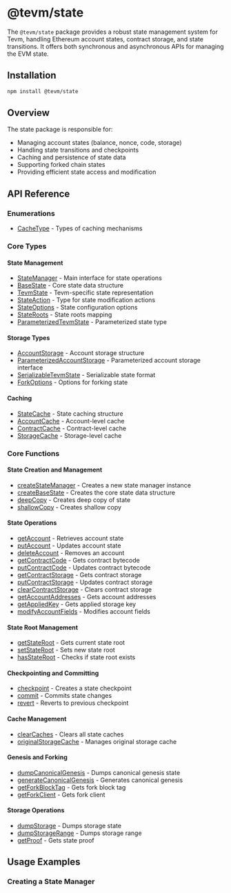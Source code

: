 # @tevm/state

The `@tevm/state` package provides a robust state management system for Tevm, handling Ethereum account states, contract storage, and state transitions. It offers both synchronous and asynchronous APIs for managing the EVM state.

## Installation

```bash
npm install @tevm/state
```

## Overview

The state package is responsible for:
- Managing account states (balance, nonce, code, storage)
- Handling state transitions and checkpoints
- Caching and persistence of state data
- Supporting forked chain states
- Providing efficient state access and modification

## API Reference

### Enumerations

- [CacheType](https://github.com/evmts/tevm-monorepo/tree/main/packages/state/docs/enumerations/CacheType.md) - Types of caching mechanisms

### Core Types

#### State Management
- [StateManager](https://github.com/evmts/tevm-monorepo/tree/main/packages/state/docs/interfaces/StateManager.md) - Main interface for state operations
- [BaseState](https://github.com/evmts/tevm-monorepo/tree/main/packages/state/docs/type-aliases/BaseState.md) - Core state data structure
- [TevmState](https://github.com/evmts/tevm-monorepo/tree/main/packages/state/docs/type-aliases/TevmState.md) - Tevm-specific state representation
- [StateAction](https://github.com/evmts/tevm-monorepo/tree/main/packages/state/docs/type-aliases/StateAction.md) - Type for state modification actions
- [StateOptions](https://github.com/evmts/tevm-monorepo/tree/main/packages/state/docs/type-aliases/StateOptions.md) - State configuration options
- [StateRoots](https://github.com/evmts/tevm-monorepo/tree/main/packages/state/docs/type-aliases/StateRoots.md) - State roots mapping
- [ParameterizedTevmState](https://github.com/evmts/tevm-monorepo/tree/main/packages/state/docs/type-aliases/ParameterizedTevmState.md) - Parameterized state type

#### Storage Types
- [AccountStorage](https://github.com/evmts/tevm-monorepo/tree/main/packages/state/docs/interfaces/AccountStorage.md) - Account storage structure
- [ParameterizedAccountStorage](https://github.com/evmts/tevm-monorepo/tree/main/packages/state/docs/interfaces/ParameterizedAccountStorage.md) - Parameterized account storage interface
- [SerializableTevmState](https://github.com/evmts/tevm-monorepo/tree/main/packages/state/docs/type-aliases/SerializableTevmState.md) - Serializable state format
- [ForkOptions](https://github.com/evmts/tevm-monorepo/tree/main/packages/state/docs/interfaces/ForkOptions.md) - Options for forking state

#### Caching
- [StateCache](https://github.com/evmts/tevm-monorepo/tree/main/packages/state/docs/type-aliases/StateCache.md) - State caching structure
- [AccountCache](https://github.com/evmts/tevm-monorepo/tree/main/packages/state/docs/classes/AccountCache.md) - Account-level cache
- [ContractCache](https://github.com/evmts/tevm-monorepo/tree/main/packages/state/docs/classes/ContractCache.md) - Contract-level cache
- [StorageCache](https://github.com/evmts/tevm-monorepo/tree/main/packages/state/docs/classes/StorageCache.md) - Storage-level cache

### Core Functions

#### State Creation and Management
- [createStateManager](https://github.com/evmts/tevm-monorepo/tree/main/packages/state/docs/functions/createStateManager.md) - Creates a new state manager instance
- [createBaseState](https://github.com/evmts/tevm-monorepo/tree/main/packages/state/docs/functions/createBaseState.md) - Creates the core state data structure
- [deepCopy](https://github.com/evmts/tevm-monorepo/tree/main/packages/state/docs/functions/deepCopy.md) - Creates deep copy of state
- [shallowCopy](https://github.com/evmts/tevm-monorepo/tree/main/packages/state/docs/functions/shallowCopy.md) - Creates shallow copy

#### State Operations
- [getAccount](https://github.com/evmts/tevm-monorepo/tree/main/packages/state/docs/functions/getAccount.md) - Retrieves account state
- [putAccount](https://github.com/evmts/tevm-monorepo/tree/main/packages/state/docs/functions/putAccount.md) - Updates account state
- [deleteAccount](https://github.com/evmts/tevm-monorepo/tree/main/packages/state/docs/functions/deleteAccount.md) - Removes an account
- [getContractCode](https://github.com/evmts/tevm-monorepo/tree/main/packages/state/docs/functions/getContractCode.md) - Gets contract bytecode
- [putContractCode](https://github.com/evmts/tevm-monorepo/tree/main/packages/state/docs/functions/putContractCode.md) - Updates contract bytecode
- [getContractStorage](https://github.com/evmts/tevm-monorepo/tree/main/packages/state/docs/functions/getContractStorage.md) - Gets contract storage
- [putContractStorage](https://github.com/evmts/tevm-monorepo/tree/main/packages/state/docs/functions/putContractStorage.md) - Updates contract storage
- [clearContractStorage](https://github.com/evmts/tevm-monorepo/tree/main/packages/state/docs/functions/clearContractStorage.md) - Clears contract storage
- [getAccountAddresses](https://github.com/evmts/tevm-monorepo/tree/main/packages/state/docs/functions/getAccountAddresses.md) - Gets account addresses
- [getAppliedKey](https://github.com/evmts/tevm-monorepo/tree/main/packages/state/docs/functions/getAppliedKey.md) - Gets applied storage key
- [modifyAccountFields](https://github.com/evmts/tevm-monorepo/tree/main/packages/state/docs/functions/modifyAccountFields.md) - Modifies account fields

#### State Root Management
- [getStateRoot](https://github.com/evmts/tevm-monorepo/tree/main/packages/state/docs/functions/getStateRoot.md) - Gets current state root
- [setStateRoot](https://github.com/evmts/tevm-monorepo/tree/main/packages/state/docs/functions/setStateRoot.md) - Sets new state root
- [hasStateRoot](https://github.com/evmts/tevm-monorepo/tree/main/packages/state/docs/functions/hasStateRoot.md) - Checks if state root exists

#### Checkpointing and Committing
- [checkpoint](https://github.com/evmts/tevm-monorepo/tree/main/packages/state/docs/functions/checkpoint.md) - Creates a state checkpoint
- [commit](https://github.com/evmts/tevm-monorepo/tree/main/packages/state/docs/functions/commit.md) - Commits state changes
- [revert](https://github.com/evmts/tevm-monorepo/tree/main/packages/state/docs/functions/revert.md) - Reverts to previous checkpoint

#### Cache Management
- [clearCaches](https://github.com/evmts/tevm-monorepo/tree/main/packages/state/docs/functions/clearCaches.md) - Clears all state caches
- [originalStorageCache](https://github.com/evmts/tevm-monorepo/tree/main/packages/state/docs/functions/originalStorageCache.md) - Manages original storage cache

#### Genesis and Forking
- [dumpCanonicalGenesis](https://github.com/evmts/tevm-monorepo/tree/main/packages/state/docs/functions/dumpCanonicalGenesis.md) - Dumps canonical genesis state
- [generateCanonicalGenesis](https://github.com/evmts/tevm-monorepo/tree/main/packages/state/docs/functions/generateCanonicalGenesis.md) - Generates canonical genesis
- [getForkBlockTag](https://github.com/evmts/tevm-monorepo/tree/main/packages/state/docs/functions/getForkBlockTag.md) - Gets fork block tag
- [getForkClient](https://github.com/evmts/tevm-monorepo/tree/main/packages/state/docs/functions/getForkClient.md) - Gets fork client

#### Storage Operations
- [dumpStorage](https://github.com/evmts/tevm-monorepo/tree/main/packages/state/docs/functions/dumpStorage.md) - Dumps storage state
- [dumpStorageRange](https://github.com/evmts/tevm-monorepo/tree/main/packages/state/docs/functions/dumpStorageRange.md) - Dumps storage range
- [getProof](https://github.com/evmts/tevm-monorepo/tree/main/packages/state/docs/functions/getProof.md) - Gets state proof

## Usage Examples

### Creating a State Manager

```
